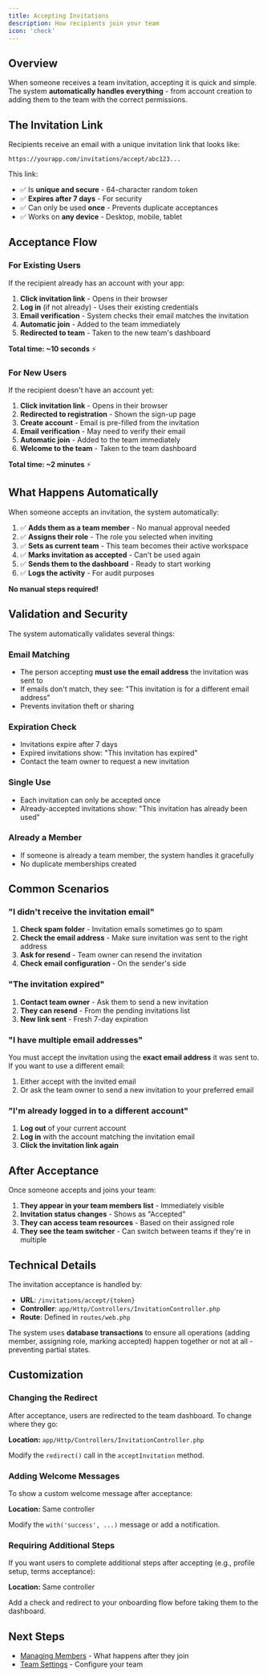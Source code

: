 ```yaml
---
title: Accepting Invitations
description: How recipients join your team
icon: 'check'
---
```


## Overview

When someone receives a team invitation, accepting it is quick and simple. The system **automatically handles everything** - from account creation to adding them to the team with the correct permissions.

## The Invitation Link

Recipients receive an email with a unique invitation link that looks like:
```
https://yourapp.com/invitations/accept/abc123...
```

This link:
- ✅ Is **unique and secure** - 64-character random token
- ✅ **Expires after 7 days** - For security
- ✅ Can only be used **once** - Prevents duplicate acceptances
- ✅ Works on **any device** - Desktop, mobile, tablet

## Acceptance Flow

### For Existing Users

If the recipient already has an account with your app:

1. **Click invitation link** - Opens in their browser
2. **Log in** (if not already) - Uses their existing credentials
3. **Email verification** - System checks their email matches the invitation
4. **Automatic join** - Added to the team immediately
5. **Redirected to team** - Taken to the new team's dashboard

**Total time: ~10 seconds** ⚡

### For New Users

If the recipient doesn't have an account yet:

1. **Click invitation link** - Opens in their browser
2. **Redirected to registration** - Shown the sign-up page
3. **Create account** - Email is pre-filled from the invitation
4. **Email verification** - May need to verify their email
5. **Automatic join** - Added to the team immediately
6. **Welcome to the team** - Taken to the team dashboard

**Total time: ~2 minutes** ⚡

## What Happens Automatically

When someone accepts an invitation, the system automatically:

1. ✅ **Adds them as a team member** - No manual approval needed
2. ✅ **Assigns their role** - The role you selected when inviting
3. ✅ **Sets as current team** - This team becomes their active workspace
4. ✅ **Marks invitation as accepted** - Can't be used again
5. ✅ **Sends them to the dashboard** - Ready to start working
6. ✅ **Logs the activity** - For audit purposes

**No manual steps required!**

## Validation and Security

The system automatically validates several things:

### Email Matching
- The person accepting **must use the email address** the invitation was sent to
- If emails don't match, they see: "This invitation is for a different email address"
- Prevents invitation theft or sharing

### Expiration Check
- Invitations expire after 7 days
- Expired invitations show: "This invitation has expired"
- Contact the team owner to request a new invitation

### Single Use
- Each invitation can only be accepted once
- Already-accepted invitations show: "This invitation has already been used"

### Already a Member
- If someone is already a team member, the system handles it gracefully
- No duplicate memberships created

## Common Scenarios

### "I didn't receive the invitation email"

1. **Check spam folder** - Invitation emails sometimes go to spam
2. **Check the email address** - Make sure invitation was sent to the right address
3. **Ask for resend** - Team owner can resend the invitation
4. **Check email configuration** - On the sender's side

### "The invitation expired"

1. **Contact team owner** - Ask them to send a new invitation
2. **They can resend** - From the pending invitations list
3. **New link sent** - Fresh 7-day expiration

### "I have multiple email addresses"

You must accept the invitation using the **exact email address** it was sent to. If you want to use a different email:
1. Either accept with the invited email
2. Or ask the team owner to send a new invitation to your preferred email

### "I'm already logged in to a different account"

1. **Log out** of your current account
2. **Log in** with the account matching the invitation email
3. **Click the invitation link again**

## After Acceptance

Once someone accepts and joins your team:

1. **They appear in your team members list** - Immediately visible
2. **Invitation status changes** - Shows as "Accepted"
3. **They can access team resources** - Based on their assigned role
4. **They see the team switcher** - Can switch between teams if they're in multiple

## Technical Details

The invitation acceptance is handled by:
- **URL**: `/invitations/accept/{token}`
- **Controller**: `app/Http/Controllers/InvitationController.php`
- **Route**: Defined in `routes/web.php`

The system uses **database transactions** to ensure all operations (adding member, assigning role, marking accepted) happen together or not at all - preventing partial states.

## Customization

### Changing the Redirect

After acceptance, users are redirected to the team dashboard. To change where they go:

**Location:** `app/Http/Controllers/InvitationController.php`

Modify the `redirect()` call in the `acceptInvitation` method.

### Adding Welcome Messages

To show a custom welcome message after acceptance:

**Location:** Same controller

Modify the `with('success', ...)` message or add a notification.

### Requiring Additional Steps

If you want users to complete additional steps after accepting (e.g., profile setup, terms acceptance):

**Location:** Same controller

Add a check and redirect to your onboarding flow before taking them to the dashboard.

## Next Steps

- [Managing Members](/multi-tenancy/teams/managing-members) - What happens after they join
- [Team Settings](/multi-tenancy/teams/team-settings) - Configure your team
